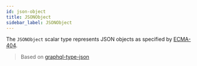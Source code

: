 ```yaml
---
id: json-object
title: JSONObject
sidebar_label: JSONObject
---
```


The `JSONObject` scalar type represents JSON objects as specified by [ECMA-404](http://www.ecma-international.org/publications/files/ECMA-ST/ECMA-404.pdf).

> Based on [graphql-type-json](https://github.com/taion/graphql-type-json)

